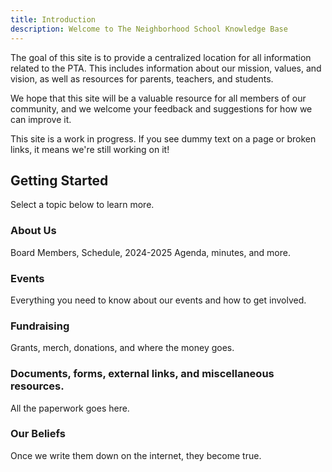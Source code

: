 ```yaml
---
title: Introduction
description: Welcome to The Neighborhood School Knowledge Base
---
```


The goal of this site is to provide a centralized location for all information related to the PTA. This includes information about our mission, values, and vision, as well as resources for parents, teachers, and students.

We hope that this site will be a valuable resource for all members of our community, and we welcome your feedback and suggestions for how we can improve it.

<Callout>

This site is a work in progress. If you see dummy text on a page or broken links, it means we're still working on it!

</Callout>

## Getting Started

Select a topic below to learn more.

<div className="grid sm:grid-cols-2 gap-4 mt-6">

<Card href="/docs/about" disabled>

### About Us

Board Members, Schedule, 2024-2025 Agenda, minutes, and more.

</Card>


<Card href="/docs/events" disabled>

### Events

Everything you need to know about our events and how to get involved.

</Card>

<Card href="/docs/fundraising" disabled>

### Fundraising

Grants, merch, donations, and where the money goes.

</Card>

<Card href="/docs/documentation">

### Documents, forms, external links, and miscellaneous resources. 

All the paperwork goes here.

</Card>

<Card href="/docs/blog" disabled>

### Our Beliefs

Once we write them down on the internet, they become true.

</Card>

</div>